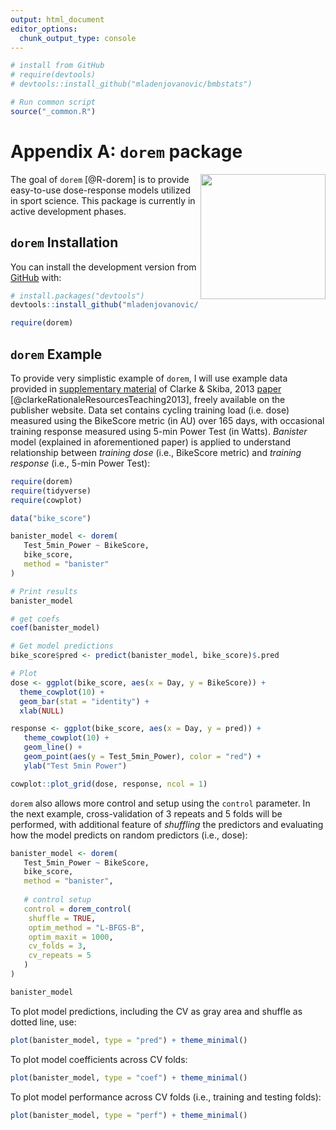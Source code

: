 ```yaml
---
output: html_document
editor_options: 
  chunk_output_type: console
---
```

```r
# install from GitHub
# require(devtools)
# devtools::install_github("mladenjovanovic/bmbstats")

# Run common script
source("_common.R")
```


# Appendix A: `dorem` package
<img src="figures/dorem-logo.png" align="right" width="200" />

The goal of `dorem` [@R-dorem] is to provide easy-to-use dose-response models utilized in sport science. This package is currently in active development phases. 

## `dorem` Installation

You can install the development version from [GitHub](https://github.com/mladenjovanovic/dorem) with:

``` r
# install.packages("devtools")
devtools::install_github("mladenjovanovic/dorem")

require(dorem)
```

## `dorem` Example

To provide very simplistic example of `dorem`, I will use example data provided in [supplementary material](https://journals.physiology.org/doi/full/10.1152/advan.00078.2011m) of Clarke & Skiba, 2013 [paper](https://journals.physiology.org/doi/full/10.1152/advan.00078.2011?) [@clarkeRationaleResourcesTeaching2013], freely available on the publisher website. Data set contains cycling training load (i.e. dose) measured using the BikeScore metric (in AU) over 165 days, with occasional training response measured using 5-min Power Test (in Watts). *Banister* model (explained in aforementioned paper) is applied to understand relationship between *training dose* (i.e., BikeScore metric) and *training response* (i.e., 5-min Power Test): 

```r
require(dorem)
require(tidyverse)
require(cowplot)

data("bike_score")

banister_model <- dorem(
   Test_5min_Power ~ BikeScore,
   bike_score,
   method = "banister"
)

# Print results
banister_model

# get coefs
coef(banister_model)

# Get model predictions
bike_score$pred <- predict(banister_model, bike_score)$.pred

# Plot
dose <- ggplot(bike_score, aes(x = Day, y = BikeScore)) +
  theme_cowplot(10) +
  geom_bar(stat = "identity") +
  xlab(NULL)

response <- ggplot(bike_score, aes(x = Day, y = pred)) +
   theme_cowplot(10) +
   geom_line() +
   geom_point(aes(y = Test_5min_Power), color = "red") +
   ylab("Test 5min Power")

cowplot::plot_grid(dose, response, ncol = 1)
```

`dorem` also allows more control and setup using the `control` parameter. In the next example, cross-validation of 3 repeats and 5 folds will be performed, with additional feature of *shuffling* the predictors and evaluating how the model predicts on random predictors (i.e., dose):

```r
banister_model <- dorem(
   Test_5min_Power ~ BikeScore,
   bike_score,
   method = "banister",
   
   # control setup
   control = dorem_control(
    shuffle = TRUE,
    optim_method = "L-BFGS-B",
    optim_maxit = 1000,
    cv_folds = 3,
    cv_repeats = 5
   )
)   

banister_model
```

To plot model predictions, including the CV as gray area and shuffle as dotted line, use:

```r
plot(banister_model, type = "pred") + theme_minimal()
```

To plot model coefficients across CV folds:

```r
plot(banister_model, type = "coef") + theme_minimal()
```

To plot model performance across CV folds (i.e., training and testing folds):

```r
plot(banister_model, type = "perf") + theme_minimal()
```


